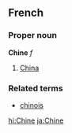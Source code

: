 ==French==
===Proper noun===
'''Chine''' ''f''

# [[China]]

===Related terms===
*[[chinois]]

[[hi:Chine]]
[[ja:Chine]]